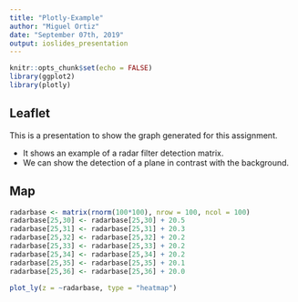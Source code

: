 ```yaml
---
title: "Plotly-Example"
author: "Miguel Ortiz"
date: "September 07th, 2019"
output: ioslides_presentation
---
```


```r
knitr::opts_chunk$set(echo = FALSE)
library(ggplot2)
library(plotly)
```

## Leaflet

This is a presentation to show the graph generated for this assignment.

- It shows an example of a radar filter detection matrix.
- We can show the detection of a plane in contrast with the background.

## Map

```r
radarbase <- matrix(rnorm(100*100), nrow = 100, ncol = 100)
radarbase[25,30] <- radarbase[25,30] + 20.5
radarbase[25,31] <- radarbase[25,31] + 20.3
radarbase[25,32] <- radarbase[25,32] + 20.2
radarbase[25,33] <- radarbase[25,33] + 20.2
radarbase[25,34] <- radarbase[25,34] + 20.2
radarbase[25,35] <- radarbase[25,35] + 20.1
radarbase[25,36] <- radarbase[25,36] + 20.0

plot_ly(z = ~radarbase, type = "heatmap")
```

